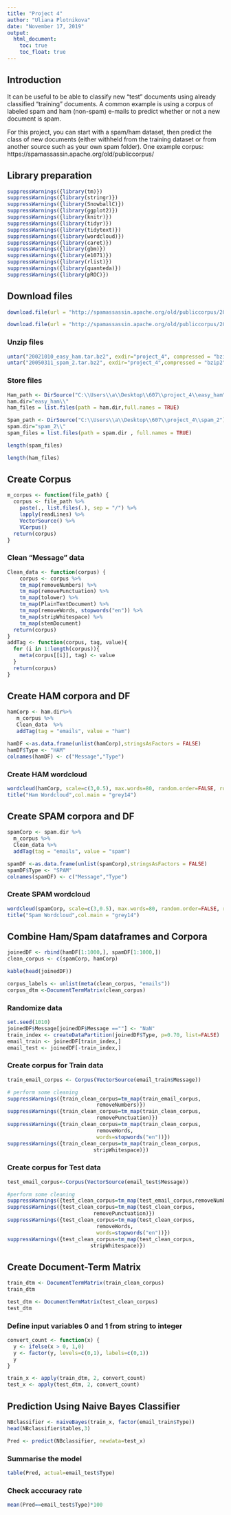 ---
title: "Project 4"
author: "Uliana Plotnikova"
date: "November 17, 2019"
output: 
  html_document:
    toc: true
    toc_float: true
---


## Introduction
It can be useful to be able to classify new "test" documents using already classified "training" documents. A common example is using a corpus of labeled spam and ham (non-spam) e-mails to predict whether or not a new document is spam.

For this project, you can start with a spam/ham dataset, then predict the class of new documents (either withheld from the training dataset or from another source such as your own spam folder). One example corpus: https://spamassassin.apache.org/old/publiccorpus/

## Library preparation

```{r setup, include=FALSE}
suppressWarnings({library(tm)})
suppressWarnings({library(stringr)})
suppressWarnings({library(SnowballC)})
suppressWarnings({library(ggplot2)})
suppressWarnings({library(knitr)})
suppressWarnings({library(tidyr)})
suppressWarnings({library(tidytext)})
suppressWarnings({library(wordcloud)})
suppressWarnings({library(caret)})
suppressWarnings({library(gbm)})
suppressWarnings({library(e1071)})
suppressWarnings({library(rlist)})
suppressWarnings({library(quanteda)})
suppressWarnings({library(pROC)})

```



## Download files


```{r}
download.file(url = "http://spamassassin.apache.org/old/publiccorpus/20021010_easy_ham.tar.bz2", destfile = "20021010_easy_ham.tar.bz2")

download.file(url = "http://spamassassin.apache.org/old/publiccorpus/20050311_spam_2.tar.bz2", destfile = "20050311_spam_2.tar.bz2")
```

### Unzip files  
```{r}
untar("20021010_easy_ham.tar.bz2", exdir="project_4", compressed = "bzip2")
untar("20050311_spam_2.tar.bz2", exdir="project_4",compressed = "bzip2")
```

### Store files

```{r}
Ham_path <- DirSource("C:\\Users\\a\\Desktop\\607\\project_4\\easy_ham")
ham.dir="easy_ham\\"
ham_files = list.files(path = ham.dir,full.names = TRUE)

Spam_path <- DirSource("C:\\Users\\a\\Desktop\\607\\project_4\\spam_2")
spam.dir="spam_2\\"
spam_files = list.files(path = spam.dir , full.names = TRUE)
```



```{r}
length(spam_files)
```


```{r}
length(ham_files)
```


## Create Corpus
```{r}
m_corpus <- function(file_path) {
  corpus <- file_path %>%                            
    paste(., list.files(.), sep = "/") %>%          
    lapply(readLines) %>%                          
    VectorSource() %>%                             
    VCorpus()                                       
  return(corpus)
}
```

### Clean "Message" data
```{r}
Clean_data <- function(corpus) {
    corpus <- corpus %>%
    tm_map(removeNumbers) %>%                       
    tm_map(removePunctuation) %>%                   
    tm_map(tolower) %>%                            
    tm_map(PlainTextDocument) %>%                   
    tm_map(removeWords, stopwords("en")) %>%        
    tm_map(stripWhitespace) %>%                    
    tm_map(stemDocument)                           
  return(corpus)
}
addTag <- function(corpus, tag, value){
  for (i in 1:length(corpus)){
    meta(corpus[[i]], tag) <- value                    
  }
  return(corpus)
}

```

## Create HAM corpora and DF


```{r}
hamCorp <- ham.dir%>%
   m_corpus %>% 
   Clean_data  %>% 
   addTag(tag = "emails", value = "ham")
```


```{r}
hamDF <-as.data.frame(unlist(hamCorp),stringsAsFactors = FALSE)
hamDF$Type <- "HAM"
colnames(hamDF) <- c("Message","Type")

```

### Create HAM wordcloud
```{r}
wordcloud(hamCorp, scale=c(3,0.5), max.words=80, random.order=FALSE, rot.per=0.35, use.r.layout=FALSE, colors=brewer.pal(8, "Dark2"))
title("Ham Wordcloud",col.main = "grey14")
```



## Create SPAM corpora and DF

```{r}
spamCorp <- spam.dir %>%
  m_corpus %>%
  Clean_data %>%
  addTag(tag = "emails", value = "spam")
```

```{r}
spamDF <-as.data.frame(unlist(spamCorp),stringsAsFactors = FALSE)
spamDF$Type <- "SPAM"
colnames(spamDF) <- c("Message","Type")
```

### Create SPAM wordcloud

```{r}
wordcloud(spamCorp, scale=c(3,0.5), max.words=80, random.order=FALSE, rot.per=0.35, use.r.layout=FALSE, colors=brewer.pal(8, "Dark2"))
title("Spam Wordcloud",col.main = "grey14")
```




## Combine Ham/Spam dataframes and Corpora

```{r}
joinedDF <- rbind(hamDF[1:1000,], spamDF[1:1000,])
clean_corpus <- c(spamCorp, hamCorp)
```


```{r}
kable(head(joinedDF))
```




```{r}
corpus_labels <- unlist(meta(clean_corpus, "emails"))
corpus_dtm <-DocumentTermMatrix(clean_corpus)
```


### Randomize data

```{r}
set.seed(1010)
joinedDF$Message[joinedDF$Message ==""] <- "NaN"
train_index <- createDataPartition(joinedDF$Type, p=0.70, list=FALSE)
email_train <- joinedDF[train_index,]
email_test <- joinedDF[-train_index,]
```

### Create corpus for Train data

```{r}
train_email_corpus <- Corpus(VectorSource(email_train$Message))

# perform some cleaning
suppressWarnings({train_clean_corpus=tm_map(train_email_corpus,
                             removeNumbers)})
suppressWarnings({train_clean_corpus=tm_map(train_clean_corpus,
                             removePunctuation)})
suppressWarnings({train_clean_corpus=tm_map(train_clean_corpus,
                             removeWords,
                             words=stopwords("en"))})
suppressWarnings({train_clean_corpus=tm_map(train_clean_corpus,
                            stripWhitespace)})
```


### Create corpus for Test data

```{r}
test_email_corpus<-Corpus(VectorSource(email_test$Message))

#perform some cleaning
suppressWarnings({test_clean_corpus=tm_map(test_email_corpus,removeNumbers)})
suppressWarnings({test_clean_corpus=tm_map(test_clean_corpus,
                            removePunctuation)})
suppressWarnings({test_clean_corpus=tm_map(test_clean_corpus,
                             removeWords, 
                             words=stopwords("en"))})
suppressWarnings({test_clean_corpus=tm_map(test_clean_corpus,
                           stripWhitespace)})
```

## Create Document-Term Matrix

```{r}
train_dtm <- DocumentTermMatrix(train_clean_corpus)
train_dtm
```


```{r}
test_dtm <- DocumentTermMatrix(test_clean_corpus)
test_dtm
```


### Define input variables 0 and 1 from string to integer

```{r}
convert_count <- function(x) {
  y <- ifelse(x > 0, 1,0)
  y <- factor(y, levels=c(0,1), labels=c(0,1))
  y
}
```




```{r}
train_x <- apply(train_dtm, 2, convert_count)
test_x <- apply(test_dtm, 2, convert_count)
```

## Prediction Using Naive Bayes Classifier

```{r}
NBclassifier <- naiveBayes(train_x, factor(email_train$Type))
head(NBclassifier$tables,3)
```


```{r}
Pred <- predict(NBclassifier, newdata=test_x)
```

### Summarise the model

```{r}
table(Pred, actual=email_test$Type)
```

### Check acccuracy rate
```{r}
mean(Pred==email_test$Type)*100
```





